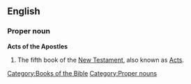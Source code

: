{{wikipedia}}

==English==
===Proper noun===
'''Acts of the Apostles'''
# The fifth book of the [[New Testament]], also known as [[Acts]].

[[Category:Books of the Bible]]
[[Category:Proper nouns]]